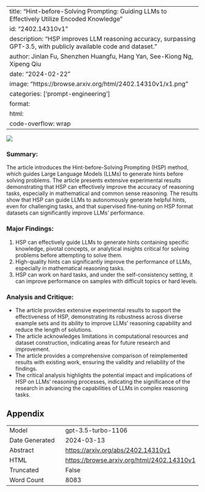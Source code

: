 
---
title: "Hint-before-Solving Prompting: Guiding LLMs to Effectively Utilize Encoded Knowledge"
id: "2402.14310v1"
description: "HSP improves LLM reasoning accuracy, surpassing GPT-3.5, with publicly available code and dataset."
author: Jinlan Fu, Shenzhen Huangfu, Hang Yan, See-Kiong Ng, Xipeng Qiu
date: "2024-02-22"
image: "https://browse.arxiv.org/html/2402.14310v1/x1.png"
categories: ['prompt-engineering']
format:
  html:
    code-overflow: wrap
---

![](https://browse.arxiv.org/html/2402.14310v1/x1.png)

### Summary:
The article introduces the Hint-before-Solving Prompting (HSP) method, which guides Large Language Models (LLMs) to generate hints before solving problems. The article presents extensive experimental results demonstrating that HSP can effectively improve the accuracy of reasoning tasks, especially in mathematical and common sense reasoning. The results show that HSP can guide LLMs to autonomously generate helpful hints, even for challenging tasks, and that supervised fine-tuning on HSP format datasets can significantly improve LLMs' performance.

### Major Findings:
1. HSP can effectively guide LLMs to generate hints containing specific knowledge, pivotal concepts, or analytical insights critical for solving problems before attempting to solve them.
2. High-quality hints can significantly improve the performance of LLMs, especially in mathematical reasoning tasks.
3. HSP can work on hard tasks, and under the self-consistency setting, it can improve performance on samples with difficult topics or hard levels.

### Analysis and Critique:
- The article provides extensive experimental results to support the effectiveness of HSP, demonstrating its robustness across diverse example sets and its ability to improve LLMs' reasoning capability and reduce the length of solutions.
- The article acknowledges limitations in computational resources and dataset construction, indicating areas for future research and improvement.
- The article provides a comprehensive comparison of reimplemented results with existing work, ensuring the validity and reliability of the findings.
- The critical analysis highlights the potential impact and implications of HSP on LLMs' reasoning processes, indicating the significance of the research in advancing the capabilities of LLMs in complex reasoning tasks.

## Appendix

|          |          |
|----------|----------|
| Model     | gpt-3.5-turbo-1106       |
| Date Generated     | 2024-03-13       |
| Abstract | [https://arxiv.org/abs/2402.14310v1](https://arxiv.org/abs/2402.14310v1)        |
| HTML     | [https://browse.arxiv.org/html/2402.14310v1](https://browse.arxiv.org/html/2402.14310v1)       |
| Truncated       | False       |
| Word Count       | 8083       |